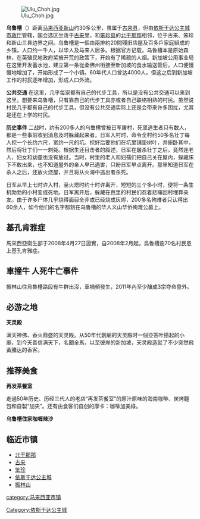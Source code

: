 [[File:Ulu_Choh.jpg|thumb]]

'''乌鲁槽'''（{{lang-ms|Ulu Choh}}）距离[[马来西亚|马来西亚]][[新山|新山]]约30多公里，虽属于[[古来县|古来县]]，但由[[依斯干达公主城市政厅|依斯干达公主城市政厅]]管辖，国会选区坐落于[[古来|古来]]里，和[[笨珍县|笨珍县]]的[[北干那那|北干那那]]相邻，位于古来、笨珍和新山三县边界之间。乌鲁槽是一個由兩排約20間殘旧店屋及百多戶家庭組成的乡镇，人口约一千人，以华人及马来人居多。根据官方记载，乌鲁槽本是原始森林，在英殖民地政府奖掖开荒的政策下，开始有了稀疏的人烟。新加坡公用事业局在这里开发蓄水池，建立第一条從柔佛州衔接至新加坡的食水输送管后，人口便慢慢地增加了，开始形成了一个小镇。60年代人口曾达4000人，但这之后到新加坡工作的村民逐年增加，形成人口外流。

'''公共交通'''
在这里，几乎每家都有自己的代步工具，所以是没有公共交通可以来到这里。想要来乌鲁槽，只有靠自己的代步工具亦或者自己联络相熟的村民。虽然说村民几乎都有自己的代步工具，但没有公共交通实际上还是会带来许多困扰，尤其是还在上学的村民。

'''历史事件'''
二战时，约有200多人的乌鲁槽曾被日军屠村，死里逃生者只有数人，都是一些事前收到消息及时躲藏起来者。日军入村时，命令全村约50多名壮丁每人挖一个长约六尺，宽约一尺的坑。挖好后要他们在坑里铺垫树叶，并俯卧其中，然后将壮丁们一一刺毙。根据生还目击者的叙述，日军在屠杀壮丁之后，竟然连老人、妇女和幼童也没有放过。当时，村里的老人和妇孺们把自己关在屋内，躲藏床下不敢出来，也不知道屋外的亲人早已遇害，只盼日军早点离开。那里知道日军在杀人之后，还放火烧屋，并且将从火海中逃出者杀死。

日军从早上七时许入村，至火熄时约十时许离开，短短的三个多小时，便将一条生机勃勃的小村变成死地。日军离开后，躲藏在芭里的村民们忍着悲痛回村埋葬亲友。由于许多尸体几乎烧得面目全非或已经烧成灰烬，200多名殉难者只认得出60余人，如今他们的名字都刻在乌鲁槽的华人义山华侨殉难公墓上。

==基孔肯雅症==
馬來西亞衛生部于2008年4月27日證實，自2008年2月起，烏魯槽逾70名村民患上基孔肯雅症。

==車撞牛 人死牛亡事件==
振林山往烏魯槽路段有牛群出沒，車禍頻發生，2011年內至少釀成3宗夺命意外。

==必游之地==
'''天灵殿'''

满天神佛、香火鼎盛的天灵殿。从50年代創廟的天灵殿时一個亞答叶搭起的小廟，到今天善信满天下，名聞全馬，以至彼岸的新加坡，天灵殿造就了不少突然飛黃騰达的香客。

==推荐美食==
'''再发茶餐室'''

走過50年历史、历经三代人的老店“再发茶餐室”的原汁原味的海南咖啡、炭烤麵包和自製“加央”。还有由食客们自创的摩卡：咖啡加美祿。

'''乌鲁槽住家咖喱辣沙'''

==临近市镇==
*[[北干那那|北干那那]]
*[[古来|古来]]
*[[笨珍|笨珍]]
*[[依斯干达公主城|依斯干达公主城]]
*[[振林山|振林山]]

{{柔佛}}

[[category:马来西亚市镇|category:马来西亚市镇]]
[[Category:依斯干达公主城|Category:依斯干达公主城]]